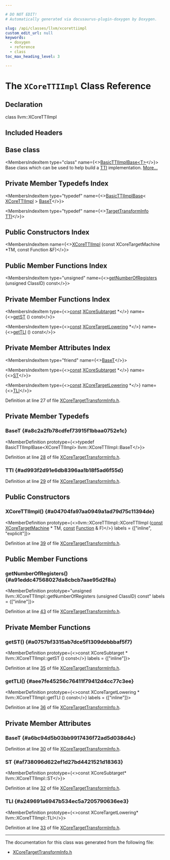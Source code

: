 ```yaml
---

# DO NOT EDIT!
# Automatically generated via docusaurus-plugin-doxygen by Doxygen.

slug: /api/classes/llvm/xcorettiimpl
custom_edit_url: null
keywords:
  - doxygen
  - reference
  - class
toc_max_heading_level: 3

---
```





# The `XCoreTTIImpl` Class Reference

<DoxygenPage pluginConfig={pluginConfig}>



## Declaration

<CodeBlock>class llvm::XCoreTTIImpl</CodeBlock>

## Included Headers

<IncludesList>
<IncludesListItem
  filePath="Target/XCore/XCoreTargetTransformInfo.h"
  permalink="/docs/api/files/lib/lib/target/lib/target/xcore/xcoretargettransforminfo-h"
  isLocal="true" />
</IncludesList>

## Base class

<MembersIndex>

<MembersIndexItem
  type="class"
  name={<><a href="/docs/api/classes/llvm/basicttiimplbase">BasicTTIImplBase&lt;T&gt;</a></>}>
Base class which can be used to help build a <a href="/docs/api/namespaces/llvm/#aa0d69e81725c10fa5407f0bf34462068">TTI</a> implementation. <a href="/docs/api/classes/llvm/basicttiimplbase/#details">More...</a>
</MembersIndexItem>

</MembersIndex>

## Private Member Typedefs Index

<MembersIndex>

<MembersIndexItem
  type="typedef"
  name={<><a href="/docs/api/classes/llvm/basicttiimplbase">BasicTTIImplBase</a>&lt; <a href="/docs/api/classes/llvm/xcorettiimpl">XCoreTTIImpl</a> &gt; <a href="#a8c2a2fb78cdfef73915f1bbaa0752e1c">BaseT</a></>}>
</MembersIndexItem>

<MembersIndexItem
  type="typedef"
  name={<><a href="/docs/api/classes/llvm/targettransforminfo">TargetTransformInfo</a> <a href="#ad993f2d91e6db8396aa1b18f5ad6f55d">TTI</a></>}>
</MembersIndexItem>

</MembersIndex>

## Public Constructors Index

<MembersIndex>

<MembersIndexItem
  name={<><a href="#a04704fa97aa0949a1ad79d75c11394de">XCoreTTIImpl</a> (const XCoreTargetMachine &#42;TM, const Function &amp;F)</>}>
</MembersIndexItem>

</MembersIndex>

## Public Member Functions Index

<MembersIndex>

<MembersIndexItem
  type="unsigned"
  name={<><a href="#a91eddc47568027da8cbcb7aae95d2f8a">getNumberOfRegisters</a> (unsigned ClassID) const</>}>
</MembersIndexItem>

</MembersIndex>

## Private Member Functions Index

<MembersIndex>

<MembersIndexItem
  type={<><a href="/docs/api/files/lib/lib/target/lib/target/aarch64/aarch64promoteconstant-cpp/#a90f8350fecae261c25be85d38b451bff">const</a> <a href="/docs/api/classes/llvm/xcoresubtarget">XCoreSubtarget</a> &#42;</>}
  name={<><a href="#a0757bf3315ab7dce5f1309debbbaf5f7">getST</a> () const</>}>
</MembersIndexItem>

<MembersIndexItem
  type={<><a href="/docs/api/files/lib/lib/target/lib/target/aarch64/aarch64promoteconstant-cpp/#a90f8350fecae261c25be85d38b451bff">const</a> <a href="/docs/api/classes/llvm/xcoretargetlowering">XCoreTargetLowering</a> &#42;</>}
  name={<><a href="#aee7fe45256c76411f79412d4cc77c3ee">getTLI</a> () const</>}>
</MembersIndexItem>

</MembersIndex>

## Private Member Attributes Index

<MembersIndex>

<MembersIndexItem
  type="friend"
  name={<><a href="#a6bc94d5b03bb9917436f72ad5d038d4c">BaseT</a></>}>
</MembersIndexItem>

<MembersIndexItem
  type={<><a href="/docs/api/files/lib/lib/target/lib/target/aarch64/aarch64promoteconstant-cpp/#a90f8350fecae261c25be85d38b451bff">const</a> <a href="/docs/api/classes/llvm/xcoresubtarget">XCoreSubtarget</a> &#42;</>}
  name={<><a href="#af738096d622ef1d27bd4421521d18363">ST</a></>}>
</MembersIndexItem>

<MembersIndexItem
  type={<><a href="/docs/api/files/lib/lib/target/lib/target/aarch64/aarch64promoteconstant-cpp/#a90f8350fecae261c25be85d38b451bff">const</a> <a href="/docs/api/classes/llvm/xcoretargetlowering">XCoreTargetLowering</a> &#42;</>}
  name={<><a href="#a249691a6947b534ec5a7205790636ee3">TLI</a></>}>
</MembersIndexItem>

</MembersIndex>


Definition at line 27 of file <a href="/docs/api/files/lib/lib/target/lib/target/xcore/xcoretargettransforminfo-h">XCoreTargetTransformInfo.h</a>.

<SectionDefinition>

## Private Member Typedefs

### BaseT {#a8c2a2fb78cdfef73915f1bbaa0752e1c}

<MemberDefinition
  prototype={<>typedef BasicTTIImplBase&lt;XCoreTTIImpl&gt; llvm::XCoreTTIImpl::BaseT</>}>

Definition at line <a href="/docs/api/files/lib/lib/target/lib/target/xcore/xcoretargettransforminfo-h/#l00028">28</a> of file <a href="/docs/api/files/lib/lib/target/lib/target/xcore/xcoretargettransforminfo-h">XCoreTargetTransformInfo.h</a>.
</MemberDefinition>

### TTI {#ad993f2d91e6db8396aa1b18f5ad6f55d}

<MemberDefinition
  prototype="typedef TargetTransformInfo llvm::XCoreTTIImpl::TTI">

Definition at line <a href="/docs/api/files/lib/lib/target/lib/target/xcore/xcoretargettransforminfo-h/#l00029">29</a> of file <a href="/docs/api/files/lib/lib/target/lib/target/xcore/xcoretargettransforminfo-h">XCoreTargetTransformInfo.h</a>.
</MemberDefinition>

</SectionDefinition>

<SectionDefinition>

## Public Constructors

### XCoreTTIImpl() {#a04704fa97aa0949a1ad79d75c11394de}

<MemberDefinition
  prototype={<>llvm::XCoreTTIImpl::XCoreTTIImpl (<a href="/docs/api/files/lib/lib/target/lib/target/aarch64/aarch64promoteconstant-cpp/#a90f8350fecae261c25be85d38b451bff">const</a> <a href="/docs/api/classes/llvm/xcoretargetmachine">XCoreTargetMachine</a> &#42; TM, <a href="/docs/api/files/lib/lib/target/lib/target/aarch64/aarch64promoteconstant-cpp/#a90f8350fecae261c25be85d38b451bff">const</a> <a href="/docs/api/classes/llvm/function">Function</a> &amp; F)</>}
  labels = {["inline", "explicit"]}>

Definition at line <a href="/docs/api/files/lib/lib/target/lib/target/xcore/xcoretargettransforminfo-h/#l00039">39</a> of file <a href="/docs/api/files/lib/lib/target/lib/target/xcore/xcoretargettransforminfo-h">XCoreTargetTransformInfo.h</a>.
</MemberDefinition>

</SectionDefinition>

<SectionDefinition>

## Public Member Functions

### getNumberOfRegisters() {#a91eddc47568027da8cbcb7aae95d2f8a}

<MemberDefinition
  prototype="unsigned llvm::XCoreTTIImpl::getNumberOfRegisters (unsigned ClassID) const"
  labels = {["inline"]}>

Definition at line <a href="/docs/api/files/lib/lib/target/lib/target/xcore/xcoretargettransforminfo-h/#l00043">43</a> of file <a href="/docs/api/files/lib/lib/target/lib/target/xcore/xcoretargettransforminfo-h">XCoreTargetTransformInfo.h</a>.
</MemberDefinition>

</SectionDefinition>

<SectionDefinition>

## Private Member Functions

### getST() {#a0757bf3315ab7dce5f1309debbbaf5f7}

<MemberDefinition
  prototype={<>const XCoreSubtarget &#42; llvm::XCoreTTIImpl::getST () const</>}
  labels = {["inline"]}>

Definition at line <a href="/docs/api/files/lib/lib/target/lib/target/xcore/xcoretargettransforminfo-h/#l00035">35</a> of file <a href="/docs/api/files/lib/lib/target/lib/target/xcore/xcoretargettransforminfo-h">XCoreTargetTransformInfo.h</a>.
</MemberDefinition>

### getTLI() {#aee7fe45256c76411f79412d4cc77c3ee}

<MemberDefinition
  prototype={<>const XCoreTargetLowering &#42; llvm::XCoreTTIImpl::getTLI () const</>}
  labels = {["inline"]}>

Definition at line <a href="/docs/api/files/lib/lib/target/lib/target/xcore/xcoretargettransforminfo-h/#l00036">36</a> of file <a href="/docs/api/files/lib/lib/target/lib/target/xcore/xcoretargettransforminfo-h">XCoreTargetTransformInfo.h</a>.
</MemberDefinition>

</SectionDefinition>

<SectionDefinition>

## Private Member Attributes

### BaseT {#a6bc94d5b03bb9917436f72ad5d038d4c}

<MemberDefinition
  prototype="friend llvm::XCoreTTIImpl::BaseT">

Definition at line <a href="/docs/api/files/lib/lib/target/lib/target/xcore/xcoretargettransforminfo-h/#l00030">30</a> of file <a href="/docs/api/files/lib/lib/target/lib/target/xcore/xcoretargettransforminfo-h">XCoreTargetTransformInfo.h</a>.
</MemberDefinition>

### ST {#af738096d622ef1d27bd4421521d18363}

<MemberDefinition
  prototype={<>const XCoreSubtarget&#42; llvm::XCoreTTIImpl::ST</>}>

Definition at line <a href="/docs/api/files/lib/lib/target/lib/target/xcore/xcoretargettransforminfo-h/#l00032">32</a> of file <a href="/docs/api/files/lib/lib/target/lib/target/xcore/xcoretargettransforminfo-h">XCoreTargetTransformInfo.h</a>.
</MemberDefinition>

### TLI {#a249691a6947b534ec5a7205790636ee3}

<MemberDefinition
  prototype={<>const XCoreTargetLowering&#42; llvm::XCoreTTIImpl::TLI</>}>

Definition at line <a href="/docs/api/files/lib/lib/target/lib/target/xcore/xcoretargettransforminfo-h/#l00033">33</a> of file <a href="/docs/api/files/lib/lib/target/lib/target/xcore/xcoretargettransforminfo-h">XCoreTargetTransformInfo.h</a>.
</MemberDefinition>

</SectionDefinition>

<hr/>

The documentation for this class was generated from the following file:

<ul>
<li><a href="/docs/api/files/lib/lib/target/lib/target/xcore/xcoretargettransforminfo-h">XCoreTargetTransformInfo.h</a></li>
</ul>

</DoxygenPage>
